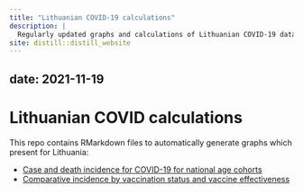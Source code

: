 ```yaml
---
title: "Lithuanian COVID-19 calculations"
description: |
  Regularly updated graphs and calculations of Lithuanian COVID-19 data
site: distill::distill_website
---
```

date: 2021-11-19
---
# Lithuanian COVID calculations

This repo contains RMarkdown files to automatically generate graphs which
present for Lithuania:

- [Case and death incidence for COVID-19 for national age cohorts](output/Lithuanian-age-breakdowns)
- [Comparative incidence by vaccination status and vaccine effectiveness](output/Lithuanian-breakthrough-calculations)


